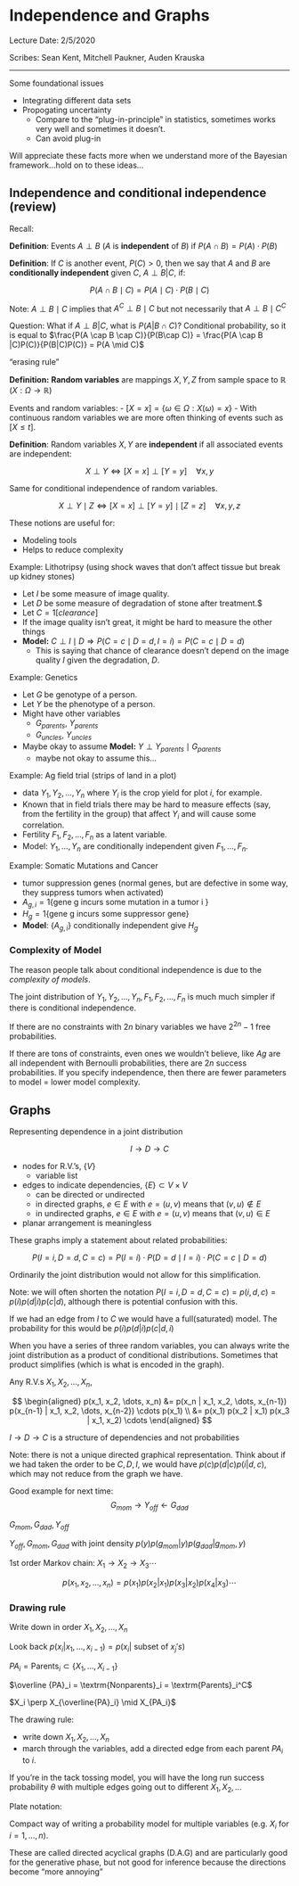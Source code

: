 # Independence and Graphs {#lecture5}

Lecture Date: 2/5/2020

Scribes: Sean Kent, Mitchell Paukner, Auden Krauska 

***

Some foundational issues

- Integrating different data sets
- Propogating uncertainty
    - Compare to the "plug-in-principle" in statistics, sometimes works very well and sometimes it doesn't.
    - Can avoid plug-in 

Will appreciate these facts more when we understand more of the Bayesian framework...hold on to these ideas...


## Independence and conditional independence (review)


Recall:

**Definition**: Events $A \perp B$ ($A$ is **independent** of $B$) if $P(A \cap B) = P(A) \cdot P(B)$ 


**Definition**: If $C$ is another event, $P(C) > 0$, then we say that $A$ and $B$ are **conditionally independent** given $C$, $A \perp B|C$, if: 

$$
P(A \cap B \mid C) = P(A \mid C) \cdot P(B \mid C)
$$

Note: $A \perp B \mid C$ implies that $A^C \perp B \mid C$ but not necessarily that $A \perp B \mid C^C$

Question: What if $A \perp B|C$, what is $P(A|B\cap C)$? 
Conditional probability, so it is equal to $\frac{P(A \cap B \cap C)}{P(B\cap C)} = \frac{P(A \cap B |C)P(C)}{P(B|C)P(C)} = P(A \mid C)$

"erasing rule"


**Definition:** **Random variables** are mappings $X, Y, Z$ from sample space to $\mathbb{R}$ ($X:\Omega \rightarrow \mathbb{R}$)

Events and random variables:
  -  $[X = x] = \{\omega \in \Omega : X(\omega) = x\}$ 
  - With continuous random variables we are more often thinking of events such as $[X \leq t]$.

**Definition**: Random variables $X,Y$ are **independent** if all associated events are independent: 

$$
X \perp Y \iff [X = x] \perp [Y = y] \quad \forall x,y
$$

Same for conditional independence of random variables.

$$
X \perp Y \mid Z \iff [X = x] \perp [Y = y] \mid [Z = z] \quad \forall x,y,z
$$

These notions are useful for: 

- Modeling tools
- Helps to reduce complexity

Example: Lithotripsy (using shock waves that don't affect tissue but break up kidney stones)

- Let $I$ be some measure of image quality.
- Let $D$ be some measure of degradation of stone after treatment.$
- Let $C = 1[clearance]$
- If the image quality isn't great, it might be hard to measure the other things
- **Model:** $C \perp I \mid D \Rightarrow P(C = c \mid D = d, I = i) = P(C=c \mid D = d)$
  - This is saying that chance of clearance doesn't depend on the image quality $I$ given the degradation, $D$.

Example: Genetics

- Let $G$ be genotype of a person.
- Let $Y$ be the phenotype of a person.
- Might have other variables
  - $G_{parents}$, $Y_{parents}$
  - $G_{uncles}$, $Y_{uncles}$
- Maybe okay to assume **Model:** $Y \perp Y_{parents} \mid G_{parents}$
  - maybe not okay to assume this...

Example: Ag field trial (strips of land in a plot)

- data $Y_1, Y_2, \dots, Y_n$ where $Y_i$ is the crop yield for plot $i$, for example.  
- Known that in field trials there may be hard to measure effects (say, from the fertility in the group) that affect $Y_i$ and will cause some correlation.  
- Fertility $F_1, F_2, \dots, F_n$ as a latent variable.  
- Model: $Y_1, \dots, Y_n$ are conditionally independent given $F_1, \dots, F_n$.  

Example: Somatic Mutations and Cancer

- tumor suppression genes (normal genes, but are defective in some way, they suppress tumors when activated)
- $A_{g,i} = 1\{ \text{gene g incurs some mutation in a tumor i }\}$
- $H_{g} = 1\{ \text{gene g incurs some suppressor gene}\}$
- **Model**: $\{A_{g,i}\}$ conditionally independent give $H_g$

### Complexity of Model

The reason people talk about conditional independence is due to the *complexity of models*.

The joint distribution of $Y_1, Y_2, \dots, Y_n, F_1, F_2, \dots, F_n$ is much much simpler if there is conditional independence.  


If there are no constraints with $2n$ binary variables we have $2^{2n} - 1$ free probabilities.

If there are tons of constraints, even ones we wouldn't believe, like $Ag$ are all independent with Bernoulli probabilities, there are $2n$ success probabilities. If you specify independence, then there are fewer parameters to model = lower model complexity. 


## Graphs

Representing dependence in a joint distribution

$$
I \rightarrow D \rightarrow C
$$

- nodes for R.V.'s, $\{V\}$
  - variable list 
- edges to indicate dependencies, $\{E\} \subset V \times V$
  - can be directed or undirected
  - in directed graphs, $e \in E$ with $e = (u,v)$ means that $(v,u) \notin E$ 
  - in undirected graphs, $e \in E$ with $e = (u,v)$ means that $(v,u) \in E$ 
- planar arrangement is meaningless 

These graphs imply a statement about related probabilities:

$$
P\left( I = i, D = d, C = c \right)
= P(I=i) \cdot P(D = d \mid I = i) \cdot P(C = c \mid D = d)
$$

Ordinarily the joint distribution would not allow for this simplification.

Note: we will often shorten the notation $P\left( I = i, D = d, C = c \right) = p(i,d,c) = p(i) p(d | i) p(c | d)$, although there is potential confusion with this. 

If we had an edge from $I$ to $C$ we would have a full(saturated) model.  The probability for this would be $p(i) p(d | i) p(c | d,i)$

When you have a series of three random variables, you can always write the joint distribution as a product of conditional distributions. Sometimes that product simplifies (which is what is encoded in the graph).

Any R.V.s $X_1, X_2, \dots, X_n$, 

$$
\begin{aligned}
p(x_1, x_2, \dots, x_n) 
&= p(x_n | x_1, x_2, \dots, x_{n-1}) p(x_{n-1} | x_1, x_2, \dots, x_{n-2}) \cdots p(x_1) \\
&= p(x_1) p(x_2 | x_1) p(x_3 | x_1, x_2) \cdots
\end{aligned}
$$


$I \rightarrow D \rightarrow C$ is a structure of dependencies and not probabilities

Note: there is not a unique directed graphical representation.  Think about if we had taken the order to be $C, D, I$, we would have $p(c) p(d|c) p(i | d,c)$, which may not reduce from the graph we have.  



Good example for next time: 
$$
G_{mom} \rightarrow Y_{off} \leftarrow G_{dad}
$$

$G_{mom}, G_{dad}, Y_{off}$

$Y_{off}, G_{mom}, G_{dad}$ with joint density $p(y) p(g_{mom} | y) p(g_{dad} | g_{mom}, y)$


1st order Markov chain: $X_1 \to X_2 \to X_3 \cdots$

$$
p(x_1, x_2, \dots, x_n)  
= p(x_1) p(x_2 | x_1) p(x_3 | x_2) p(x_4 | x_3) \cdots
$$

### Drawing rule

Write down in order $X_1, X_2, \dots, X_n$

Look back $p(x_i | x_1, \dots, x_{i-1}) = p(x_i | \text{ subset of } x_j's)$

$PA_i = \textrm{Parents}_i \subset \{X_1, \dots, X_{i-1}\}$

$\overline {PA}_i = \textrm{Nonparents}_i = \textrm{Parents}_i^C$

$X_i \perp X_{\overline{PA}_i} \mid X_{PA_i}$

The drawing rule:

- write down $X_1, X_2, \dots, X_n$
- march through the variables, add a directed edge from each parent $PA_i$ to $i$.  

If you're in the tack tossing model, you will have the long run success probability $\theta$ with multiple edges going out to different $X_1,X_2, \ldots$


Plate notation:

Compact way of writing a probability model for multiple variables (e.g. $X_i$ for $i = 1,\dots,n$).  

These are called directed acyclical graphs (D.A.G) and are particularly good for the generative phase, but not good for inference because the directions become "more annoying"




















